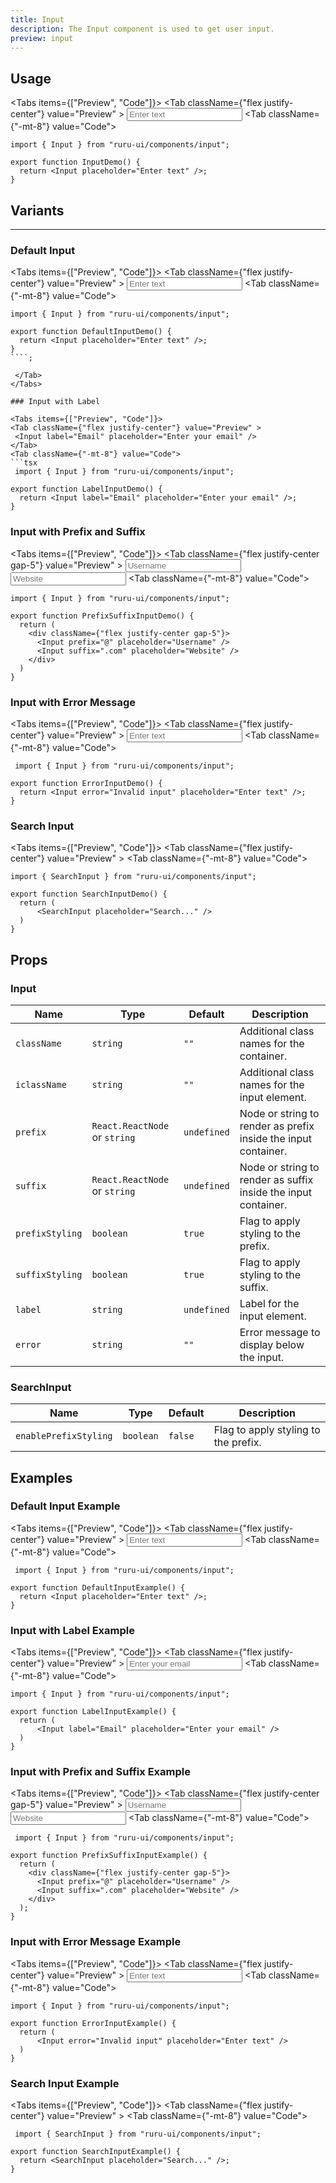 ```yaml
---
title: Input
description: The Input component is used to get user input.
preview: input
---
```



## Usage

<Tabs items={["Preview", "Code"]}>
<Tab className={"flex justify-center"} value="Preview" >
<Input placeholder="Enter text" />
</Tab>
<Tab className={"-mt-8"} value="Code">

```tsx
import { Input } from "ruru-ui/components/input";

export function InputDemo() {
  return <Input placeholder="Enter text" />;
}
```

</Tab>
</Tabs>

## Variants

---

### Default Input

<Tabs items={["Preview", "Code"]}>
<Tab className={"flex justify-center"} value="Preview" >
<Input placeholder="Enter text" />
</Tab>
<Tab className={"-mt-8"} value="Code">
```tsx
import { Input } from "ruru-ui/components/input";

export function DefaultInputDemo() {
  return <Input placeholder="Enter text" />;
}
````;

 </Tab>
</Tabs>

### Input with Label

<Tabs items={["Preview", "Code"]}>
<Tab className={"flex justify-center"} value="Preview" >
 <Input label="Email" placeholder="Enter your email" />
</Tab>
<Tab className={"-mt-8"} value="Code">
```tsx
 import { Input } from "ruru-ui/components/input";

export function LabelInputDemo() {
  return <Input label="Email" placeholder="Enter your email" />;
}

````
</Tab>
</Tabs>

### Input with Prefix and Suffix

<Tabs items={["Preview", "Code"]}>
<Tab className={"flex justify-center gap-5"} value="Preview" >
<Input prefix="@" placeholder="Username" />
<Input suffix=".com" placeholder="Website" />
</Tab>
<Tab className={"-mt-8"} value="Code">
```tsx
import { Input } from "ruru-ui/components/input";

export function PrefixSuffixInputDemo() {
  return (
    <div className={"flex justify-center gap-5"}>
      <Input prefix="@" placeholder="Username" />
      <Input suffix=".com" placeholder="Website" />
    </div>
  )
}
````

 </Tab>
</Tabs>

### Input with Error Message

<Tabs items={["Preview", "Code"]}>
<Tab className={"flex justify-center"} value="Preview" >
 <Input error="Invalid input" placeholder="Enter text" />
</Tab>
<Tab className={"-mt-8"} value="Code">
```tsx
 import { Input } from "ruru-ui/components/input";

export function ErrorInputDemo() {
  return <Input error="Invalid input" placeholder="Enter text" />;
}

````
</Tab>
</Tabs>

### Search Input

<Tabs items={["Preview", "Code"]}>
<Tab className={"flex justify-center"} value="Preview" >
<SearchInput placeholder="Search..." />
</Tab>
<Tab className={"-mt-8"} value="Code">
```tsx
import { SearchInput } from "ruru-ui/components/input";

export function SearchInputDemo() {
  return (
      <SearchInput placeholder="Search..." />
  )
}
````

 </Tab>
</Tabs>

## Props

### Input

| Name            | Type                          | Default     | Description                                                    |
| --------------- | ----------------------------- | ----------- | -------------------------------------------------------------- |
| `className`     | `string`                      | `""`        | Additional class names for the container.                      |
| `iclassName`    | `string`                      | `""`        | Additional class names for the input element.                  |
| `prefix`        | `React.ReactNode` or `string` | `undefined` | Node or string to render as prefix inside the input container. |
| `suffix`        | `React.ReactNode` or `string` | `undefined` | Node or string to render as suffix inside the input container. |
| `prefixStyling` | `boolean`                     | `true`      | Flag to apply styling to the prefix.                           |
| `suffixStyling` | `boolean`                     | `true`      | Flag to apply styling to the suffix.                           |
| `label`         | `string`                      | `undefined` | Label for the input element.                                   |
| `error`         | `string`                      | `""`        | Error message to display below the input.                      |

### SearchInput

| Name                  | Type      | Default | Description                          |
| --------------------- | --------- | ------- | ------------------------------------ |
| `enablePrefixStyling` | `boolean` | `false` | Flag to apply styling to the prefix. |

## Examples

### Default Input Example

<Tabs items={["Preview", "Code"]}>
<Tab className={"flex justify-center"} value="Preview" >
 <Input placeholder="Enter text" />
</Tab>
<Tab className={"-mt-8"} value="Code">
```tsx
 import { Input } from "ruru-ui/components/input";

export function DefaultInputExample() {
  return <Input placeholder="Enter text" />;
}

````
</Tab>
</Tabs>

### Input with Label Example

<Tabs items={["Preview", "Code"]}>
<Tab className={"flex justify-center"} value="Preview" >
<Input label="Email" placeholder="Enter your email" />
</Tab>
<Tab className={"-mt-8"} value="Code">
```tsx
import { Input } from "ruru-ui/components/input";

export function LabelInputExample() {
  return (
      <Input label="Email" placeholder="Enter your email" />
  )
}
````

 </Tab>
</Tabs>

### Input with Prefix and Suffix Example

<Tabs items={["Preview", "Code"]}>
<Tab className={"flex justify-center gap-5"} value="Preview" >
 <Input prefix="@" placeholder="Username" />
 <Input suffix=".com" placeholder="Website" />
</Tab>
<Tab className={"-mt-8"} value="Code">
```tsx
 import { Input } from "ruru-ui/components/input";

export function PrefixSuffixInputExample() {
  return (
    <div className={"flex justify-center gap-5"}>
      <Input prefix="@" placeholder="Username" />
      <Input suffix=".com" placeholder="Website" />
    </div>
  );
}

````
</Tab>
</Tabs>

### Input with Error Message Example

<Tabs items={["Preview", "Code"]}>
<Tab className={"flex justify-center"} value="Preview" >
<Input error="Invalid input" placeholder="Enter text" />
</Tab>
<Tab className={"-mt-8"} value="Code">
```tsx
import { Input } from "ruru-ui/components/input";

export function ErrorInputExample() {
  return (
      <Input error="Invalid input" placeholder="Enter text" />
  )
}
````

 </Tab>
</Tabs>

### Search Input Example

<Tabs items={["Preview", "Code"]}>
<Tab className={"flex justify-center"} value="Preview" >
 <SearchInput placeholder="Search..." />
</Tab>
<Tab className={"-mt-8"} value="Code">
```tsx
 import { SearchInput } from "ruru-ui/components/input";

export function SearchInputExample() {
  return <SearchInput placeholder="Search..." />;
}

```
</Tab>
</Tabs>

